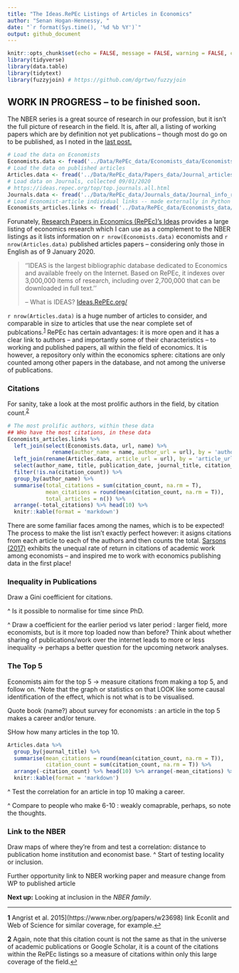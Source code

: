 ```yaml
---
title: "The Ideas.RePEc Listings of Articles in Economics"
author: "Senan Hogan-Hennessy, "
date: "`r format(Sys.time(), '%d %b %Y')`"
output: github_document
---
```

```r
knitr::opts_chunk$set(echo = FALSE, message = FALSE, warning = FALSE, cache = F, fig.align = 'center')
library(tidyverse)
library(data.table)
library(tidytext)
library(fuzzyjoin) # https://github.com/dgrtwo/fuzzyjoin
```

## WORK IN PROGRESS -- to be finished soon.

The NBER series is a great source of research in our profession, but it isn't the full picture of research in the field.
It is, after all, a listing of working papers which are by definition not yet publications -- though most do go on to be published,
as I noted in the [last post.](https://github.com/shoganhennessy/Econ_text_data/blob/master/Blog_post_exploration/1_NBER_working_papers.md)

```r
# Load the data on Economists
Economists.data <- fread('../Data/RePEc_data/Economists_data/Economists_repec_data.csv')
# Load the data on published articles
Articles.data <- fread('../Data/RePEc_data/Papers_data/Journal_articles_repec.csv')
# Load data on Journals, collected 09/01/2020
# https://ideas.repec.org/top/top.journals.all.html
Journals.data <- fread('../Data/RePEc_data/Journals_data/Journal_info_repec.csv')
# Load Economist-article individual links -- made externally in Python
Economists_articles.links <- fread('../Data/RePEc_data/Economists_data/Economists_articles_repec.csv')
```
Forunately, [Research Papers in Economics (RePEc)'s Ideas](https://ideas.repec.org/) provides a large listing of economics research which I can use as a complement to the NBER listings as it lists information on `r nrow(Economists.data)` economists and `r nrow(Articles.data)` published articles papers -- considering only those in English as of 9 January 2020.

> ''IDEAS is the largest bibliographic database dedicated to Economics and available freely on the Internet. 
> Based on RePEc, it indexes over 3,000,000 items of research, including over 2,700,000 that can be downloaded in full text.''
> 
> -- What is IDEAS?  [Ideas.RePEc.org/](https://ideas.repec.org/) 

`r nrow(Articles.data)` is a huge number of articles to consider, and comparable in size to articles that use the near complete set of publcations.<sup id="a1">[1](#f1)</sup>
RePEc has certain advantages: it is more open and it has a clear link to authors -- and importantly some of their characteristics -- to working and published papers, all within the field of economics.
It is however, a repository only within the economics sphere: citations are only counted among other papers in the database, and not among the universe of publications.

### Citations

For sanity, take a look at the most prolific authors in the field, by citation count.<sup id="a1">[2](#f2)</sup>
```r
# The most prolific authors, within these data
## WHo have the most citations, in these data
Economists_articles.links %>% 
  left_join(select(Economists.data, url, name) %>% 
              rename(author_name = name, author_url = url), by = 'author_url') %>%
  left_join(rename(Articles.data, article_url = url), by = 'article_url') %>%
  select(author_name, title, publication_date, journal_title, citation_count) %>%
  filter(!is.na(citation_count)) %>%
  group_by(author_name) %>%
  summarise(total_citations = sum(citation_count, na.rm = T),
            mean_citations = round(mean(citation_count, na.rm = T)),
            total_articles = n()) %>%
  arrange(-total_citations) %>% head(10) %>%
  knitr::kable(format = 'markdown')
```
There are some familiar faces among the names, which is to be expected! The process to make the list isn't exactly perfect however: it asigns citations from each article to each of the authors and then counts the total.  [Sarsons (2017)](https://www.aeaweb.org/articles?id=10.1257/aer.p20171126) exhibits the unequal rate of return in citations of academic work among economists -- and inspired me to work with economics publishing data in the first place!


### Inequality in Publications

Draw a Gini coefficient for citations.

^ Is it possible to normalise for time since PhD.

^ Draw a coefficient for the earlier period vs later period : larger field, more economists, but is it more top loaded now than before?
Think about whether sharing of publications/work over the internet leads to more or less inequality -> perhaps a better question for the upcoming network analyses.


### The Top 5

Economists aim for the top 5 -> measure citations from making a top 5, and follow on.
^Note that the graph or statistics on that LOOK like some causal identification of the effect, which is not what is to be visualised.

Quote book (name?) about survey for economists :
an article in the top 5 makes a career and/or tenure.

SHow how many articles in the top 10.
```r
Articles.data %>% 
  group_by(journal_title) %>%
  summarise(mean_citations = round(mean(citation_count, na.rm = T)),
            citation_count = sum(citation_count, na.rm = T)) %>%
  arrange(-citation_count) %>% head(10) %>% arrange(-mean_citations) %>%
  knitr::kable(format = 'markdown')
```

^ Test the correlation for an article in top 10 making a career.

^ Compare to people who make 6-10 : weakly comaprable, perhaps, so note the thoughts.



### Link to the NBER

Draw maps of where they're from
and test a correlation: distance to publication home institution and economist base.
^ Start of testing locality or inclusion.

Further opportunity link to NBER working paper and measure change from WP to published article

**Next up:** Looking at inclusion in the *NBER family*.

***
<b id="f1">1</b> Angrist et al. 2015](https://www.nber.org/papers/w23698) link Econlit and Web of Science for similar coverage, for example.[↩](#a1)

<b id="f2">2</b> Again, note that this citation count is not the same as that in the universe of academic publications or Google Scholar, it is a count of the citations within the RePEc listings so a measure of citations within only this large coverage of the field.[↩](#a1)
